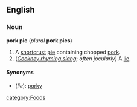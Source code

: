 ==English==
===Noun===
'''pork pie''' (''plural'' '''pork pies''')

#A [[shortcrust]] [[pie]] containing chopped [[pork]].
#(''[[Cockney rhyming slang]]''; ''often jocularly'') A [[lie]].

====Synonyms====
*(''lie''): [[porky]]

[[category:Foods]]